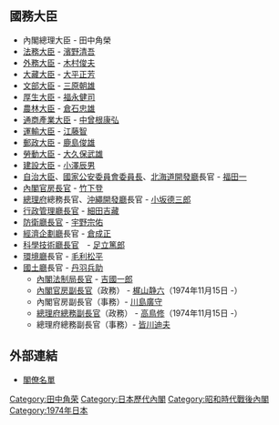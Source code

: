 {{日本内閣記事
|內閣名 = 第二次田中角榮第二次改造内閣
|假名 = だいにじたなかかくえいだいにじかいぞうないかく
|羅馬字 = Dainiji Tanaka Kakuei Dainiji Kaizō Naikaku
|代數 = 65
|首相名 = 田中角榮
|前職 = 日本[[眾議院_(日本)|眾議院議員]]、[[自由民主黨總裁|自由民主黨總裁]]
|成立年 = 1974年
|成立月日 = 11月11日
|總辭年 = 1974年
|總辭月日 = 12月9日
|執政黨 = [[自由民主黨_(日本)|自由民主黨]]
|成員名單 = http://www.kantei.go.jp/jp/rekidai/kakuryo/65-2.html
|職務 = [[眾議院_(日本)|眾議院議員]]、[[自由民主黨總裁|自由民主黨總裁]]
|圖像 =
|圖像說明 =
}}

== 國務大臣 ==
* 內閣總理大臣 - 田中角榮
* [[法務大臣|法務大臣]] - [[濱野清吾|濱野清吾]]
* [[外務大臣_(日本)|外務大臣]] - [[木村俊夫|木村俊夫]] 
* [[大藏大臣|大藏大臣]] - [[大平正芳|大平正芳]] 
* [[文部大臣|文部大臣]] - [[三原朝雄|三原朝雄]] 
* [[厚生大臣|厚生大臣]] - [[福永健司|福永健司]]
* [[農林大臣|農林大臣]] - [[倉石忠雄|倉石忠雄]]
* [[通商產業大臣|通商產業大臣]] - [[中曾根康弘|中曾根康弘]]
* [[運輸大臣|運輸大臣]] - [[江藤智_(政治家)|江藤智]] 
* [[郵政大臣|郵政大臣]] - [[鹿島俊雄|鹿島俊雄]]
* [[勞動大臣|勞動大臣]] - [[大久保武雄|大久保武雄]] 
* [[建設大臣|建設大臣]] - [[小澤辰男|小澤辰男]]
* [[自治大臣|自治大臣]]、[[國家公安委員會委員長|國家公安委員會委員長]]、[[北海道開發廳|北海道開發廳]]長官 - [[福田一|福田一]]
* [[內閣官房長官|內閣官房長官]] - [[竹下登|竹下登]] 
* [[總理府|總理府]]總務長官、[[沖繩開發廳|沖繩開發廳]]長官 - [[小坂德三郎|小坂德三郎]] 
* [[行政管理廳長官|行政管理廳長官]] - [[細田吉藏|細田吉藏]] 
* [[防衛廳長官|防衛廳長官]] - [[宇野宗佑|宇野宗佑]]
* [[經濟企劃廳|經濟企劃廳]]長官  - [[倉成正|倉成正]]
* [[科學技術廳長官|科學技術廳長官]]　- [[足立篤郎|足立篤郎]]
* [[環境廳|環境廳]]長官 - [[毛利松平|毛利松平]]
* [[國土廳|國土廳]]長官 - [[丹羽兵助|丹羽兵助]]
**  [[內閣法制局長官|內閣法制局長官]] - [[吉國一郎|吉國一郎]] 
**  [[內閣官房副長官|內閣官房副長官]]（政務） - [[梶山静六|梶山静六]]（1974年11月15日 -）
**  內閣官房副長官（事務）- [[川島廣守|川島廣守]]
**  [[總理府總務副長官|總理府總務副長官]]（政務） - [[高鳥修|高鳥修]]（1974年11月15日 -）
**  總理府總務副長官（事務）- [[皆川迪夫|皆川迪夫]]

== 外部連結 ==
*[http://www.kantei.go.jp/jp/rekidai/kakuryo/65-2.html 閣僚名單]

{{第二次田中角榮內閣}}
{{日本歷代內閣|[[第二次田中角榮內閣_(第一次改造)|第二次田中角榮第一次改造內閣]]|第二次田中角榮第二次改造內閣|1974年11月11日 - 1974年12月9日|[[三木內閣|三木內閣]]}}

{{DEFAULTSORT:Tanaka Kakuei 2 改 2}}
[[Category:田中角荣|Category:田中角荣]]
[[Category:日本歷代內閣|Category:日本歷代內閣]]
[[Category:昭和時代戰後內閣|Category:昭和時代戰後內閣]]
[[Category:1974年日本|Category:1974年日本]]